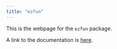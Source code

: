 ```yaml
---
title: "ezfun"
---
```


This is the webpage for the `ezfun` package.

A link to the documentation is [here](https://github.com/zabore/ezfun/blob/master/ezfun.pdf).
